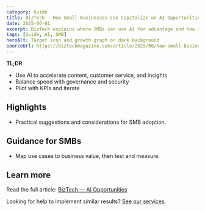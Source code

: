 ```yaml
---
category: Guide
title: BizTech — How Small Businesses Can Capitalize on AI Opportunities
date: 2025-06-01
excerpt: BizTech explains where SMBs can use AI for advantage and how to implement safely.
tags: [Guide, AI, SMB]
heroAlt: Target icon and growth graph on dark background
sourceUrl: https://biztechmagazine.com/article/2025/06/how-small-businesses-can-capitalize-their-artificial-intelligence-opportunities
---
```


**TL;DR**

- Use AI to accelerate content, customer service, and insights
- Balance speed with governance and security
- Pilot with KPIs and iterate

## Highlights

- Practical suggestions and considerations for SMB adoption.

## Guidance for SMBs

- Map use cases to business value, then test and measure.

## Learn more

Read the full article: <a href="https://biztechmagazine.com/article/2025/06/how-small-businesses-can-capitalize-their-artificial-intelligence-opportunities" target="_blank" rel="noopener noreferrer">BizTech — AI Opportunities</a>

Looking for help to implement similar results? <a href="/services">See our services</a>.
